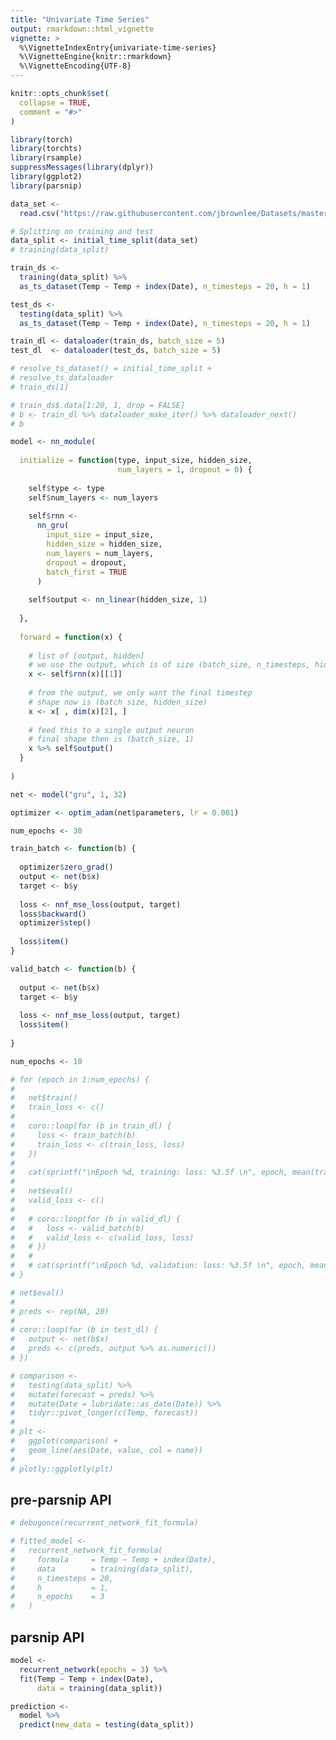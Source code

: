 ```yaml
---
title: "Univariate Time Series"
output: rmarkdown::html_vignette
vignette: >
  %\VignetteIndexEntry{univariate-time-series}
  %\VignetteEngine{knitr::rmarkdown}
  %\VignetteEncoding{UTF-8}
---
```


```r
knitr::opts_chunk$set(
  collapse = TRUE,
  comment = "#>"
)
```

```r
library(torch)
library(torchts)
library(rsample)
suppressMessages(library(dplyr))
library(ggplot2)
library(parsnip)
```

```r
data_set <-
  read.csv("https://raw.githubusercontent.com/jbrownlee/Datasets/master/daily-min-temperatures.csv")

# Splitting on training and test
data_split <- initial_time_split(data_set)
# training(data_split)

train_ds <- 
  training(data_split) %>% 
  as_ts_dataset(Temp ~ Temp + index(Date), n_timesteps = 20, h = 1)

test_ds <- 
  testing(data_split) %>% 
  as_ts_dataset(Temp ~ Temp + index(Date), n_timesteps = 20, h = 1)

train_dl <- dataloader(train_ds, batch_size = 5)
test_dl  <- dataloader(test_ds, batch_size = 5)
```

```r
# resolve_ts_dataset() = initial_time_split + 
# resolve_ts_dataloader
# train_ds[1]

# train_ds$.data[1:20, 1, drop = FALSE]
# b <- train_dl %>% dataloader_make_iter() %>% dataloader_next()
# b
```

```r
model <- nn_module(
  
  initialize = function(type, input_size, hidden_size, 
                        num_layers = 1, dropout = 0) {
    
    self$type <- type
    self$num_layers <- num_layers
    
    self$rnn <-
      nn_gru(
        input_size = input_size,
        hidden_size = hidden_size,
        num_layers = num_layers,
        dropout = dropout,
        batch_first = TRUE
      )
   
    self$output <- nn_linear(hidden_size, 1)
    
  },
  
  forward = function(x) {
    
    # list of [output, hidden]
    # we use the output, which is of size (batch_size, n_timesteps, hidden_size)
    x <- self$rnn(x)[[1]]
    
    # from the output, we only want the final timestep
    # shape now is (batch_size, hidden_size)
    x <- x[ , dim(x)[2], ]
    
    # feed this to a single output neuron
    # final shape then is (batch_size, 1)
    x %>% self$output() 
  }
  
)

net <- model("gru", 1, 32)
```

```r
optimizer <- optim_adam(net$parameters, lr = 0.001)

num_epochs <- 30

train_batch <- function(b) {
  
  optimizer$zero_grad()
  output <- net(b$x)
  target <- b$y
  
  loss <- nnf_mse_loss(output, target)
  loss$backward()
  optimizer$step()
  
  loss$item()
}

valid_batch <- function(b) {
  
  output <- net(b$x)
  target <- b$y
  
  loss <- nnf_mse_loss(output, target)
  loss$item()
  
}

num_epochs <- 10 

# for (epoch in 1:num_epochs) {
#   
#   net$train()
#   train_loss <- c()
#   
#   coro::loop(for (b in train_dl) {
#     loss <- train_batch(b)
#     train_loss <- c(train_loss, loss)
#   })
#   
#   cat(sprintf("\nEpoch %d, training: loss: %3.5f \n", epoch, mean(train_loss)))
#   
#   net$eval()
#   valid_loss <- c()
#   
#   # coro::loop(for (b in valid_dl) {
#   #   loss <- valid_batch(b)
#   #   valid_loss <- c(valid_loss, loss)
#   # })
#   # 
#   # cat(sprintf("\nEpoch %d, validation: loss: %3.5f \n", epoch, mean(valid_loss)))
# }

```
```r
# net$eval()
# 
# preds <- rep(NA, 20)
# 
# coro::loop(for (b in test_dl) {
#   output <- net(b$x)
#   preds <- c(preds, output %>% as.numeric())
# })

```

```r

# comparison <- 
#   testing(data_split) %>% 
#   mutate(forecast = preds) %>% 
#   mutate(Date = lubridate::as_date(Date)) %>% 
#   tidyr::pivot_longer(c(Temp, forecast))
# 
# plt <- 
#   ggplot(comparison) +
#   geom_line(aes(Date, value, col = name))
# 
# plotly::ggplotly(plt)

```

## pre-parsnip API

```r
# debugonce(recurrent_network_fit_formula)

# fitted_model <-
#   recurrent_network_fit_formula(
#     formula     = Temp ~ Temp + index(Date),
#     data        = training(data_split),
#     n_timesteps = 20,
#     h           = 1,
#     n_epochs    = 3 
#   )
```

## parsnip API

```r
model <- 
  recurrent_network(epochs = 3) %>% 
  fit(Temp ~ Temp + index(Date), 
      data = training(data_split))

prediction <- 
  model %>% 
  predict(new_data = testing(data_split))
```
